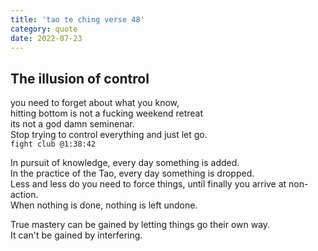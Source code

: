 ```yaml
---
title: 'tao te ching verse 48'
category: quote
date: 2022-07-23
---
```


## The illusion of control

you need to forget about what you know,\
hitting bottom is not a fucking weekend retreat\
its not a god damn seminenar.\
Stop trying to control everything and just let go.\
`fight club @1:38:42`


In pursuit of knowledge,
every day something is added.\
In the practice of the Tao,
every day something is dropped.\
Less and less do you need to force things,
until finally you arrive at non-action.\
When nothing is done,
nothing is left undone.

True mastery can be gained
by letting things go their own way.\
It can't be gained by interfering.





